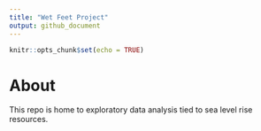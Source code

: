 ```yaml
---
title: "Wet Feet Project"
output: github_document
---
```


```r
knitr::opts_chunk$set(echo = TRUE)
```

# About

This repo is home to exploratory data analysis tied to sea level rise resources. 